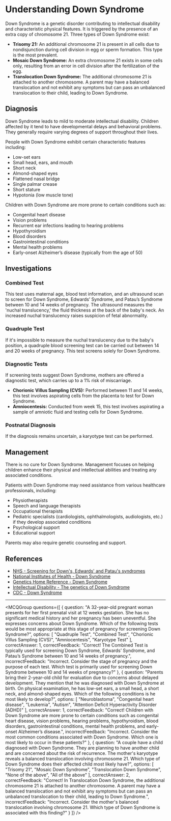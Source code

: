 
# Understanding Down Syndrome

Down Syndrome is a genetic disorder contributing to intellectual disability and characteristic physical features. It is triggered by the presence of an extra copy of chromosome 21. Three types of Down Syndrome exist:

- **Trisomy 21:** An additional chromosome 21 is present in all cells due to nondisjunction during cell division in egg or sperm formation. This type is the most prevalent.
- **Mosaic Down Syndrome:** An extra chromosome 21 exists in some cells only, resulting from an error in cell division after the fertilization of the egg.
- **Translocation Down Syndrome:** The additional chromosome 21 is attached to another chromosome. A parent may have a balanced translocation and not exhibit any symptoms but can pass an unbalanced translocation to their child, leading to Down Syndrome.

## Diagnosis

Down Syndrome leads to mild to moderate intellectual disability. Children affected by it tend to have developmental delays and behavioral problems. They generally require varying degrees of support throughout their lives.

People with Down Syndrome exhibit certain characteristic features including:

- Low-set ears
- Small head, ears, and mouth
- Short neck
- Almond-shaped eyes
- Flattened nasal bridge
- Single palmar crease
- Short stature
- Hypotonia (low muscle tone)

Children with Down Syndrome are more prone to certain conditions such as:

- Congenital heart disease
- Vision problems
- Recurrent ear infections leading to hearing problems
- Hypothyroidism
- Blood disorders
- Gastrointestinal conditions
- Mental health problems
- Early-onset Alzheimer’s disease (typically from the age of 50)

## Investigations

### Combined Test

This test uses maternal age, blood test information, and an ultrasound scan to screen for Down Syndrome, Edwards’ Syndrome, and Patau’s Syndrome between 10 and 14 weeks of pregnancy. The ultrasound measures the 'nuchal translucency,' the fluid thickness at the back of the baby's neck. An increased nuchal translucency raises suspicion of fetal abnormality.

### Quadruple Test

If it's impossible to measure the nuchal translucency due to the baby's position, a quadruple blood screening test can be carried out between 14 and 20 weeks of pregnancy. This test screens solely for Down Syndrome.

### Diagnostic Tests

If screening tests suggest Down Syndrome, mothers are offered a diagnostic test, which carries up to a 1% risk of miscarriage.

- **Chorionic Villus Sampling (CVS):** Performed between 11 and 14 weeks, this test involves aspirating cells from the placenta to test for Down Syndrome.
- **Amniocentesis:** Conducted from week 15, this test involves aspirating a sample of amniotic fluid and testing cells for Down Syndrome.

### Postnatal Diagnosis

If the diagnosis remains uncertain, a karyotype test can be performed.

## Management

There is no cure for Down Syndrome. Management focuses on helping children enhance their physical and intellectual abilities and treating any associated conditions.

Patients with Down Syndrome may need assistance from various healthcare professionals, including:

- Physiotherapists
- Speech and language therapists
- Occupational therapists
- Pediatric specialists (cardiologists, ophthalmologists, audiologists, etc.) if they develop associated conditions
- Psychological support
- Educational support

Parents may also require genetic counseling and support.

## References

- [NHS - Screening for Down's, Edwards' and Patau's syndromes](https://www.nhs.uk/conditions/pregnancy-and-baby/screening-amniocentesis-downs-syndrome/)
- [National Institutes of Health - Down Syndrome](https://rarediseases.info.nih.gov/diseases/10247/down-syndrome)
- [Genetics Home Reference - Down Syndrome](https://ghr.nlm.nih.gov/condition/down-syndrome#inheritance)
- [Intellectual Disability - The genetics of Down Syndrome](http://www.intellectualdisability.info/diagnosis/articles/the-genetics-of-downs-syndrome)
- [CDC - Down Syndrome](https://www.cdc.gov/ncbddd/birthdefects/downsyndrome.html)

---

<MCQGroup questions={[
  {
    question: "A 32-year-old pregnant woman presents for her first prenatal visit at 12 weeks gestation. She has no significant medical history and her pregnancy has been uneventful. She expresses concerns about Down Syndrome. Which of the following tests would be most appropriate at this stage of pregnancy for screening Down Syndrome?",
    options: [
      "Quadruple Test",
      "Combined Test",
      "Chorionic Villus Sampling (CVS)",
      "Amniocentesis",
      "Karyotype Test"
    ],
    correctAnswer: 1,
    correctFeedback: "Correct! The Combined Test is typically used for screening Down Syndrome, Edwards’ Syndrome, and Patau’s Syndrome between 10 and 14 weeks of pregnancy.",
    incorrectFeedback: "Incorrect. Consider the stage of pregnancy and the purpose of each test. Which test is primarily used for screening Down Syndrome between 10 and 14 weeks of pregnancy?"
  },
  {
    question: "Parents bring their 2-year-old child for evaluation due to concerns about delayed development. They mention that he was diagnosed with Down Syndrome at birth. On physical examination, he has low-set ears, a small head, a short neck, and almond-shaped eyes. Which of the following conditions is he most likely to develop?",
    options: [
      "Neuroblastoma",
      "Congenital heart disease",
      "Leukemia",
      "Autism",
      "Attention Deficit Hyperactivity Disorder (ADHD)"
    ],
    correctAnswer: 1,
    correctFeedback: "Correct! Children with Down Syndrome are more prone to certain conditions such as congenital heart disease, vision problems, hearing problems, hypothyroidism, blood disorders, gastrointestinal conditions, mental health problems, and early-onset Alzheimer’s disease.",
    incorrectFeedback: "Incorrect. Consider the most common conditions associated with Down Syndrome. Which one is most likely to occur in these patients?"
  },
  {
    question: "A couple have a child diagnosed with Down Syndrome. They are planning to have another child and are concerned about the risk of recurrence. The mother's karyotype reveals a balanced translocation involving chromosome 21. Which type of Down Syndrome does their affected child most likely have?",
    options: [
      "Trisomy 21",
      "Mosaic Down Syndrome",
      "Translocation Down Syndrome",
      "None of the above",
      "All of the above"
    ],
    correctAnswer: 2,
    correctFeedback: "Correct! In Translocation Down Syndrome, the additional chromosome 21 is attached to another chromosome. A parent may have a balanced translocation and not exhibit any symptoms but can pass an unbalanced translocation to their child, leading to Down Syndrome.",
    incorrectFeedback: "Incorrect. Consider the mother's balanced translocation involving chromosome 21. Which type of Down Syndrome is associated with this finding?"
  }
]} />